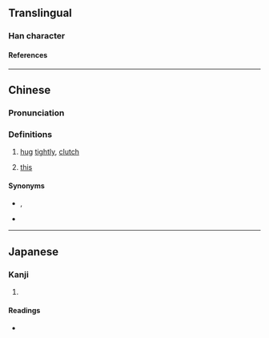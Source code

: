 {{character info}}
==Translingual==

===Han character===
{{Han char|rn=64|rad=手|as=10|sn=14|four=22550|canj=HQORQ,QORQ|ids=⿲龵合手(GJK),⿲手合手(HT)}}

====References====
{{Han ref|kx=0449.081|dkj=12554|dj=0799.300|hdz=31928.010|uh=643F}}

----

==Chinese==
{{zh-forms|alt=個-Wu,箇-Wu}}

===Pronunciation===
{{zh-pron
|m=gé
|ma=y
|c=gaap3
|w=5geq
|cat=v,w:pron
}}

===Definitions===
{{zh-hanzi}}

# {{lb|zh|dialectal}} [[hug]] [[tightly]], [[clutch]]
# {{lb|zh|Wu}} [[this]]
#: {{zh-x|我 來 搭 儂 介紹，搿 位 是 王 先生。|Let me introduce him to you, '''this''' is Mr Wang.|SH|tr=3ngu+3le+4taq+3non+2jia zau+5geq+3hhue+3zr+3hhuaan+1xi san}}

====Synonyms====
* {{sense|hug}} {{zh-l|抱}}, {{zh-l|摟}}
* {{sense|this}}
{{zh-dial|這}}

----

==Japanese==

===Kanji===
{{ja-kanji|grade=|rs=手10}}

# {{rfdef|ja|sort=手10}}

====Readings====
* {{ja-readings|on=[[かく]] (kaku)|kun=}}